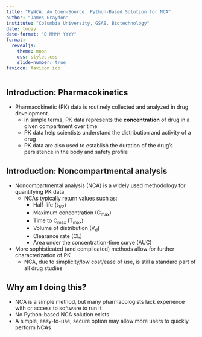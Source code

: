 ---
title: "PyNCA: An Open-Source, Python-Based Solution for NCA"
author: "James Graydon"
institute: "Columbia University, GSAS, Biotechnology"
date: today
date-format: "D MMMM YYYY"  
format: 
  revealjs:
    theme: moon
    css: styles.css
    slide-number: true
favicon: favicon.ico
---

## Introduction: Pharmacokinetics

* Pharmacokinetic (PK) data is routinely collected and analyzed in drug development
  + In simple terms, PK data represents the **concentration** of drug in a given compartment over time
  + PK data help scientists understand the distribution and activity of a drug
  + PK data are also used to establish the duration of the drug's persistence in the body and safety profile

## Introduction: Noncompartmental analysis

* Noncompartmental analysis (NCA) is a widely used methodology for quantifying PK data
  + NCAs typically return values such as:
    - Half-life (t~1/2~)
    - Maximum concentration (C~max~)
    - Time to C~max~ (T~max~)
    - Volume of distribution (V~d~)
    - Clearance rate (CL)
    - Area under the concentration-time curve (AUC)
* More sophisticated (and complicated) methods allow for further characterization of PK
  + NCA, due to simplicity/low cost/ease of use, is still a standard part of all drug studies

## Why am I doing this?

* NCA is a simple method, but many pharmacologists lack experience with or access to software to run it
* No Python-based NCA solution exists
* A simple, easy-to-use, secure option may allow more users to quickly perform NCAs



